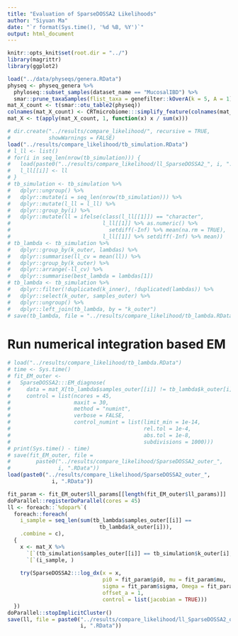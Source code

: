 ```yaml
---
title: "Evaluation of SparseDOSSA2 Likelihoods"
author: "Siyuan Ma"
date: "`r format(Sys.time(), '%d %B, %Y')`"
output: html_document
---
```

  
```r
knitr::opts_knit$set(root.dir = "../")
library(magrittr)
library(ggplot2)
```

```r
load("../data/physeqs/genera.RData")
physeq <- physeq_genera %>% 
  phyloseq::subset_samples(dataset_name == "MucosalIBD") %>% 
  smar::prune_taxaSamples(flist_taxa = genefilter::kOverA(k = 5, A = 1))
mat_X_count <- t(smar::otu_table2(physeq))
colnames(mat_X_count) <- CRTmicrobiome:::simplify_feature(colnames(mat_X_count))
mat_X <- t(apply(mat_X_count, 1, function(x) x / sum(x)))
```

```r
# dir.create("../results/compare_likelihood/", recursive = TRUE,
#            showWarnings = FALSE)
load("../results/compare_likelihood/tb_simulation.RData")
# l_ll <- list()
# for(i in seq_len(nrow(tb_simulation))) {
#   load(paste0("../results/compare_likelihood/ll_SparseDOSSA2_", i, ".RData"))
#   l_ll[[i]] <- ll
# }
# tb_simulation <- tb_simulation %>% 
#   dplyr::ungroup() %>% 
#   dplyr::mutate(i = seq_len(nrow(tb_simulation))) %>% 
#   dplyr::mutate(l_ll = l_ll) %>% 
#   dplyr::group_by(i) %>% 
#   dplyr::mutate(ll = ifelse(class(l_ll[[1]]) == "character",
#                             l_ll[[1]] %>% as.numeric() %>% 
#                               setdiff(-Inf) %>% mean(na.rm = TRUE),
#                             l_ll[[1]] %>% setdiff(-Inf) %>% mean))
# tb_lambda <- tb_simulation %>% 
#   dplyr::group_by(k_outer, lambdas) %>% 
#   dplyr::summarise(ll_cv = mean(ll)) %>% 
#   dplyr::group_by(k_outer) %>% 
#   dplyr::arrange(-ll_cv) %>% 
#   dplyr::summarise(best_lambda = lambdas[1])
# tb_lambda <- tb_simulation %>% 
#   dplyr::filter(!duplicated(k_inner), !duplicated(lambdas)) %>% 
#   dplyr::select(k_outer, samples_outer) %>% 
#   dplyr::ungroup() %>% 
#   dplyr::left_join(tb_lambda, by = "k_outer")
# save(tb_lambda, file = "../results/compare_likelihood/tb_lambda.RData")
```

# Run numerical integration based EM

```r
# load("../results/compare_likelihood/tb_lambda.RData")
# time <- Sys.time()
# fit_EM_outer <-
#   SparseDOSSA2:::EM_diagnose(
#     data = mat_X[tb_lambda$samples_outer[[i]] != tb_lambda$k_outer[i], ],
#     control = list(ncores = 45,
#                    maxit = 30,
#                    method = "numint",
#                    verbose = FALSE,
#                    control_numint = list(limit_min = 1e-14,
#                                          rel.tol = 1e-4,
#                                          abs.tol = 1e-8,
#                                          subdivisions = 1000)))
# print(Sys.time() - time)
# save(fit_EM_outer, file =
#        paste0("../results/compare_likelihood/SparseDOSSA2_outer_",
#               i, ".RData"))
load(paste0("../results/compare_likelihood/SparseDOSSA2_outer_",
              i, ".RData"))
```

```r
fit_param <- fit_EM_outer$ll_params[[length(fit_EM_outer$ll_params)]]
doParallel::registerDoParallel(cores = 45)
ll <- foreach::`%dopar%`(
  foreach::foreach(
    i_sample = seq_len(sum(tb_lambda$samples_outer[[i]] == 
                             tb_lambda$k_outer[i])),
    .combine = c),
  {
    x <- mat_X %>% 
      `[`(tb_simulation$samples_outer[[i]] == tb_simulation$k_outer[i], ) %>% 
      `[`(i_sample, )
    
    try(SparseDOSSA2:::log_dx(x = x, 
                              pi0 = fit_param$pi0, mu = fit_param$mu,
                              sigma = fit_param$sigma, Omega = fit_param$Omega,
                              offset_a = 1,
                              control = list(jacobian = TRUE)))
  })
doParallel::stopImplicitCluster()
save(ll, file = paste0("../results/compare_likelihood/ll_SparseDOSSA2_outer_",
                       i, ".RData"))
```